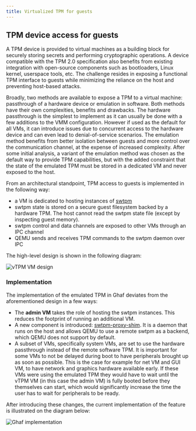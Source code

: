 ```yaml
---
title: Virtualized TPM for guests
---
```


## TPM device access for guests

A TPM device is provided to virtual machines as a building block for securely storing secrets and performing cryptographic operations.
A device compatible with the TPM 2.0 specification also benefits from existing integration with open-source components such 
as bootloaders, Linux kernel, userspace tools, etc. The challenge resides in exposing a functional TPM interface to guests 
while minimizing the reliance on the host and preventing host-based attacks.

Broadly, two methods are available to expose a TPM to a virtual machine: passthrough of a hardware device or emulation in software.
Both methods have their own complexities, benefits and drawbacks. The hardware passthrough is the simplest to implement as it can usually be done
with a few additions to the VMM configuration. However if used as the default for all VMs, it can introduce issues due to concurrent access to the
hardware device and can even lead to denial-of-service scenarios. The emulation method benefits from better isolation between guests and more control over the
communication channel, at the expense of increased complexity.
After some initial analysis, a variant of the emulation method was chosen as the default way to provide TPM capabilities, but with the added constraint that the state of the emulated TPM must be stored in a dedicated VM and never exposed to the host.

From an architectural standpoint, TPM access to guests is implemented in the following way:

- a VM is dedicated to hosting instances of [swtpm](https://github.com/stefanberger/swtpm)
- swtpm state is stored on a secure guest filesystem backed by a hardware TPM. The host cannot read the swtpm state file (except by inspecting guest memory).
- swtpm control and data channels are exposed to other VMs through an IPC channel
- QEMU sends and receives TPM commands to the swtpm daemon over IPC

The high-level design is shown in the following diagram:

![vTPM VM design](@assets/ghaf/vtpm-vm.png)

### Implementation

The implementation of the emulated TPM in Ghaf deviates from the aforementioned design in a few ways:

- The **admin VM** takes the role of hosting the swtpm instances. This reduces the footprint of running an additional VM.
- A new component is introduced: [swtpm-proxy-shim](https://github.com/abrandao-census/swtpm-proxy-shim). It is a daemon that runs on the host and allows QEMU to use a remote swtpm as a backend, which QEMU does not support by default.
- A subset of VMs, specifically system VMs, are set to use the hardware passthrough instead of the remote software TPM. It is important for some VMs to not be delayed during boot to have peripherals brought up as soon as possible. This is the case for example for net VM and GUI VM, to have network and graphics hardware available early. If these VMs were using the emulated TPM they would have to wait until the vTPM VM (in this case the admin VM) is fully booted before they themselves can start, which would significantly increase the time the user has to wait for peripherals to be ready.

After introducing these changes, the current implementation of the feature is illustrated on the diagram below:

![Ghaf implementation](@assets/ghaf/guest-tpm-hybrid.png)